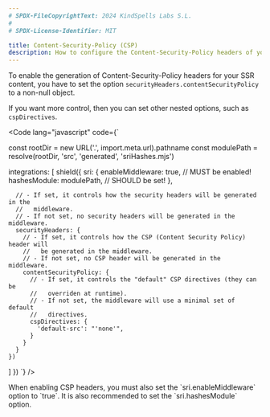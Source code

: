 ```yaml
---
# SPDX-FileCopyrightText: 2024 KindSpells Labs S.L.
#
# SPDX-License-Identifier: MIT

title: Content-Security-Policy (CSP)
description: How to configure the Content-Security-Policy headers of your website with Astro-Shield
---
```



To enable the generation of Content-Security-Policy headers for your SSR
content, you have to set the option `securityHeaders.contentSecurityPolicy` to
a non-null object.

If you want more control, then you can set other nested options, such as
`cspDirectives`.

<Code
    lang="javascript"
    code={`


const rootDir = new URL('.', import.meta.url).pathname
const modulePath = resolve(rootDir, 'src', 'generated', 'sriHashes.mjs')

  integrations: [
    shield({
      sri: {
        enableMiddleware: true,   // MUST be enabled!
        hashesModule: modulePath, // SHOULD be set!
      },

      // - If set, it controls how the security headers will be generated in the
      //   middleware.
      // - If not set, no security headers will be generated in the middleware.
      securityHeaders: {
        // - If set, it controls how the CSP (Content Security Policy) header will
        //   be generated in the middleware.
        // - If not set, no CSP header will be generated in the middleware.
        contentSecurityPolicy: {
          // - If set, it controls the "default" CSP directives (they can be
          //   overriden at runtime).
          // - If not set, the middleware will use a minimal set of default
          //   directives.
          cspDirectives: {
            'default-src': "'none'",
          }
        }
      }
    })
  ]
})
`}
/>

<Aside type="caution">
  When enabling CSP headers, you must also set the `sri.enableMiddleware` option
  to `true`. It is also recommended to set the `sri.hashesModule` option.
</Aside>

